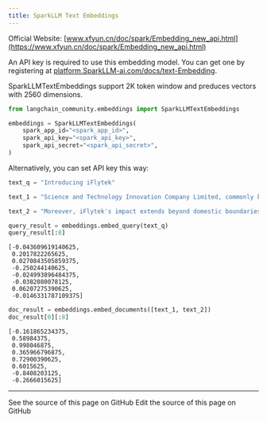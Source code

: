 ```yaml
---
title: SparkLLM Text Embeddings
---
```


Official Website: [www.xfyun.cn/doc/spark/Embedding_new_api.html](https://www.xfyun.cn/doc/spark/Embedding_new_api.html)

An API key is required to use this embedding model. You can get one by registering at [platform.SparkLLM-ai.com/docs/text-Embedding](https://platform.SparkLLM-ai.com/docs/text-Embedding).

SparkLLMTextEmbeddings support 2K token window and preduces vectors with 2560 dimensions.

```python
from langchain_community.embeddings import SparkLLMTextEmbeddings

embeddings = SparkLLMTextEmbeddings(
    spark_app_id="<spark_app_id>",
    spark_api_key="<spark_api_key>",
    spark_api_secret="<spark_api_secret>",
)
```

Alternatively, you can set API key this way:

```python
text_q = "Introducing iFlytek"

text_1 = "Science and Technology Innovation Company Limited, commonly known as iFlytek, is a leading Chinese technology company specializing in speech recognition, natural language processing, and artificial intelligence. With a rich history and remarkable achievements, iFlytek has emerged as a frontrunner in the field of intelligent speech and language technologies.iFlytek has made significant contributions to the advancement of human-computer interaction through its cutting-edge innovations. Their advanced speech recognition technology has not only improved the accuracy and efficiency of voice input systems but has also enabled seamless integration of voice commands into various applications and devices.The company's commitment to research and development has been instrumental in its success. iFlytek invests heavily in fostering talent and collaboration with academic institutions, resulting in groundbreaking advancements in speech synthesis and machine translation. Their dedication to innovation has not only transformed the way we communicate but has also enhanced accessibility for individuals with disabilities."

text_2 = "Moreover, iFlytek's impact extends beyond domestic boundaries, as they actively promote international cooperation and collaboration in the field of artificial intelligence. They have consistently participated in global competitions and contributed to the development of international standards.In recognition of their achievements, iFlytek has received numerous accolades and awards both domestically and internationally. Their contributions have revolutionized the way we interact with technology and have paved the way for a future where voice-based interfaces play a vital role.Overall, iFlytek is a trailblazer in the field of intelligent speech and language technologies, and their commitment to innovation and excellence deserves commendation."

query_result = embeddings.embed_query(text_q)
query_result[:8]
```

```output
[-0.043609619140625,
 0.2017822265625,
 0.0270843505859375,
 -0.250244140625,
 -0.024993896484375,
 -0.0382080078125,
 0.06207275390625,
 -0.0146331787109375]
```

```python
doc_result = embeddings.embed_documents([text_1, text_2])
doc_result[0][:8]
```

```output
[-0.161865234375,
 0.58984375,
 0.998046875,
 0.365966796875,
 0.72900390625,
 0.6015625,
 -0.8408203125,
 -0.2666015625]
```

---

<CardGroup cols={2}>
  <Card title="View Source" icon="eye" href="https://github.com/langchain-ai/docs/blob/main/src/oss/python/integrations/text_embedding/sparkllm.mdx">
    See the source of this page on GitHub
  </Card>
  <Card title="Edit Source" icon="pen-to-square" href="https://github.com/langchain-ai/docs/edit/main/src/oss/python/integrations/text_embedding/sparkllm.mdx">
    Edit the source of this page on GitHub
  </Card>
</CardGroup>
